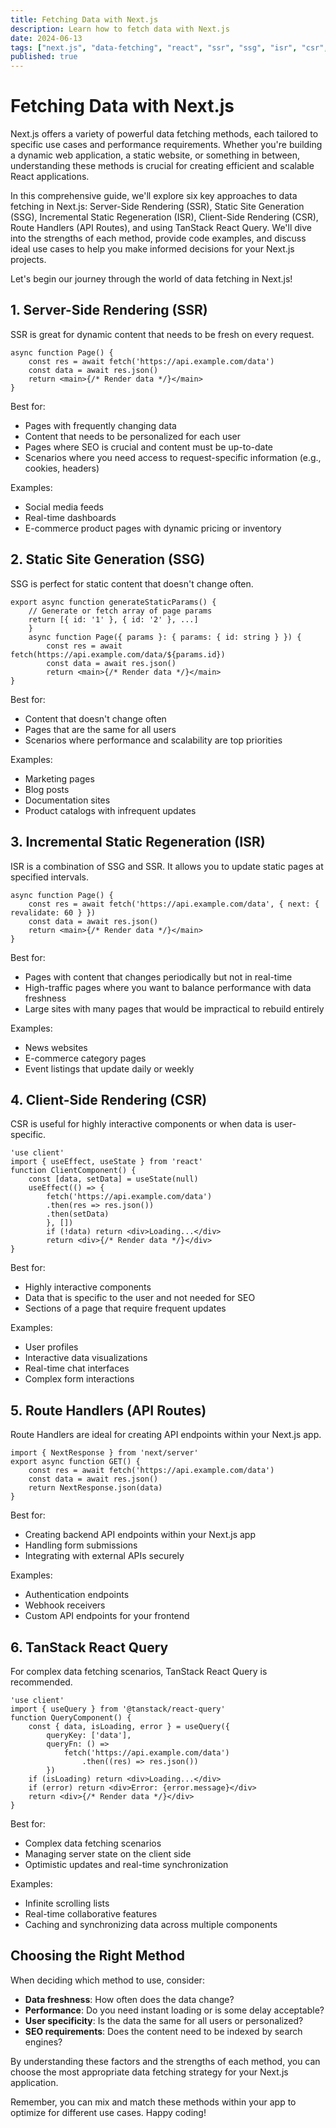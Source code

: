 ```yaml
---
title: Fetching Data with Next.js
description: Learn how to fetch data with Next.js
date: 2024-06-13
tags: ["next.js", "data-fetching", "react", "ssr", "ssg", "isr", "csr", "api-routes", "react-query"]
published: true
---
```


# Fetching Data with Next.js

Next.js offers a variety of powerful data fetching methods, each tailored to specific use cases and performance requirements. Whether you're building a dynamic web application, a static website, or something in between, understanding these methods is crucial for creating efficient and scalable React applications.

In this comprehensive guide, we'll explore six key approaches to data fetching in Next.js: Server-Side Rendering (SSR), Static Site Generation (SSG), Incremental Static Regeneration (ISR), Client-Side Rendering (CSR), Route Handlers (API Routes), and using TanStack React Query. We'll dive into the strengths of each method, provide code examples, and discuss ideal use cases to help you make informed decisions for your Next.js projects.

Let's begin our journey through the world of data fetching in Next.js!

## 1. Server-Side Rendering (SSR)

SSR is great for dynamic content that needs to be fresh on every request.

```tsx
async function Page() {
	const res = await fetch('https://api.example.com/data')
	const data = await res.json()
	return <main>{/* Render data */}</main>
}
```

Best for:
- Pages with frequently changing data
- Content that needs to be personalized for each user
- Pages where SEO is crucial and content must be up-to-date
- Scenarios where you need access to request-specific information (e.g., cookies, headers)

Examples:
- Social media feeds
- Real-time dashboards
- E-commerce product pages with dynamic pricing or inventory

## 2. Static Site Generation (SSG)

SSG is perfect for static content that doesn't change often.

```tsx
export async function generateStaticParams() {
	// Generate or fetch array of page params
	return [{ id: '1' }, { id: '2' }, ...]
	}
	async function Page({ params }: { params: { id: string } }) {
		const res = await fetch(https://api.example.com/data/${params.id})
		const data = await res.json()
		return <main>{/* Render data */}</main>
}
```

Best for:
- Content that doesn't change often
- Pages that are the same for all users
- Scenarios where performance and scalability are top priorities

Examples:
- Marketing pages
- Blog posts
- Documentation sites
- Product catalogs with infrequent updates


## 3. Incremental Static Regeneration (ISR)

ISR is a combination of SSG and SSR. It allows you to update static pages at specified intervals.

```tsx
async function Page() {
	const res = await fetch('https://api.example.com/data', { next: { revalidate: 60 } })
	const data = await res.json()
	return <main>{/* Render data */}</main>
}
```
Best for:
- Pages with content that changes periodically but not in real-time
- High-traffic pages where you want to balance performance with data freshness
- Large sites with many pages that would be impractical to rebuild entirely

Examples:
- News websites
- E-commerce category pages
- Event listings that update daily or weekly

## 4. Client-Side Rendering (CSR)

CSR is useful for highly interactive components or when data is user-specific.
```tsx
'use client'
import { useEffect, useState } from 'react'
function ClientComponent() {
	const [data, setData] = useState(null)
	useEffect(() => {
		fetch('https://api.example.com/data')
		.then(res => res.json())
		.then(setData)
		}, [])
		if (!data) return <div>Loading...</div>
		return <div>{/* Render data */}</div>
}
```
Best for:
- Highly interactive components
- Data that is specific to the user and not needed for SEO
- Sections of a page that require frequent updates

Examples:
- User profiles
- Interactive data visualizations
- Real-time chat interfaces
- Complex form interactions

## 5. Route Handlers (API Routes)

Route Handlers are ideal for creating API endpoints within your Next.js app.
```tsx
import { NextResponse } from 'next/server'
export async function GET() {
	const res = await fetch('https://api.example.com/data')
	const data = await res.json()
	return NextResponse.json(data)
}
```
Best for:
- Creating backend API endpoints within your Next.js app
- Handling form submissions
- Integrating with external APIs securely

Examples:
- Authentication endpoints
- Webhook receivers
- Custom API endpoints for your frontend


## 6. TanStack React Query

For complex data fetching scenarios, TanStack React Query is recommended.
```tsx
'use client'
import { useQuery } from '@tanstack/react-query'
function QueryComponent() {
	const { data, isLoading, error } = useQuery({
		queryKey: ['data'],
		queryFn: () =>
			fetch('https://api.example.com/data')
				.then((res) => res.json())
		})
	if (isLoading) return <div>Loading...</div>
	if (error) return <div>Error: {error.message}</div>
	return <div>{/* Render data */}</div>
}
```
Best for:
- Complex data fetching scenarios
- Managing server state on the client side
- Optimistic updates and real-time synchronization

Examples:
- Infinite scrolling lists
- Real-time collaborative features
- Caching and synchronizing data across multiple components

## Choosing the Right Method

When deciding which method to use, consider:

- **Data freshness**: How often does the data change?
- **Performance**: Do you need instant loading or is some delay acceptable?
- **User specificity**: Is the data the same for all users or personalized?
- **SEO requirements**: Does the content need to be indexed by search engines?

By understanding these factors and the strengths of each method, you can choose the most appropriate data fetching strategy for your Next.js application.

Remember, you can mix and match these methods within your app to optimize for different use cases. Happy coding!